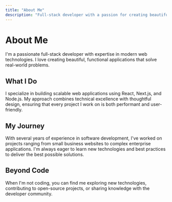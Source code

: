 ```yaml
---
title: "About Me"
description: "Full-stack developer with a passion for creating beautiful, functional web experiences"
---
```


# About Me

I'm a passionate full-stack developer with expertise in modern web technologies. I love creating beautiful, functional applications that solve real-world problems.

## What I Do

I specialize in building scalable web applications using React, Next.js, and Node.js. My approach combines technical excellence with thoughtful design, ensuring that every project I work on is both performant and user-friendly.

## My Journey

With several years of experience in software development, I've worked on projects ranging from small business websites to complex enterprise applications. I'm always eager to learn new technologies and best practices to deliver the best possible solutions.

## Beyond Code

When I'm not coding, you can find me exploring new technologies, contributing to open-source projects, or sharing knowledge with the developer community.
